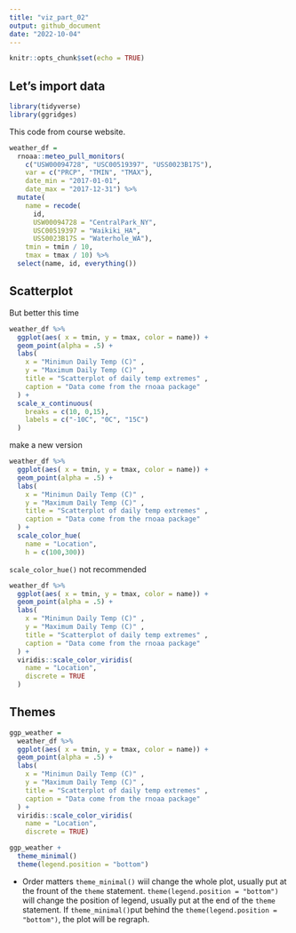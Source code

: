 ```yaml
---
title: "viz_part_02"
output: github_document
date: "2022-10-04"
---
```


```r
knitr::opts_chunk$set(echo = TRUE)
```


## Let's import data

```r
library(tidyverse)
library(ggridges)
```

This code from course website.

```r
weather_df = 
  rnoaa::meteo_pull_monitors(
    c("USW00094728", "USC00519397", "USS0023B17S"),
    var = c("PRCP", "TMIN", "TMAX"), 
    date_min = "2017-01-01",
    date_max = "2017-12-31") %>%
  mutate(
    name = recode(
      id, 
      USW00094728 = "CentralPark_NY", 
      USC00519397 = "Waikiki_HA",
      USS0023B17S = "Waterhole_WA"),
    tmin = tmin / 10,
    tmax = tmax / 10) %>%
  select(name, id, everything())
```


## Scatterplot 

But better this time

```r
weather_df %>% 
  ggplot(aes( x = tmin, y = tmax, color = name)) +
  geom_point(alpha = .5) +
  labs(
    x = "Minimun Daily Temp (C)" ,
    y = "Maximum Daily Temp (C)" , 
    title = "Scatterplot of daily temp extremes" ,
    caption = "Data come from the rnoaa package"
  ) +
  scale_x_continuous(
    breaks = c(10, 0,15),
    labels = c("-10C", "0C", "15C")
  ) 
```

make a new version


```r
weather_df %>% 
  ggplot(aes( x = tmin, y = tmax, color = name)) +
  geom_point(alpha = .5) +
  labs(
    x = "Minimun Daily Temp (C)" ,
    y = "Maximum Daily Temp (C)" , 
    title = "Scatterplot of daily temp extremes" ,
    caption = "Data come from the rnoaa package"
  ) +
  scale_color_hue(
    name = "Location",
    h = c(100,300))
```
`scale_color_hue()` not recommended 

```r
weather_df %>% 
  ggplot(aes( x = tmin, y = tmax, color = name)) +
  geom_point(alpha = .5) +
  labs(
    x = "Minimun Daily Temp (C)" ,
    y = "Maximum Daily Temp (C)" , 
    title = "Scatterplot of daily temp extremes" ,
    caption = "Data come from the rnoaa package"
  ) +
  viridis::scale_color_viridis( 
    name = "Location",
    discrete = TRUE
  )
```


## Themes
```r
ggp_weather =
  weather_df %>% 
  ggplot(aes( x = tmin, y = tmax, color = name)) +
  geom_point(alpha = .5) +
  labs(
    x = "Minimun Daily Temp (C)" ,
    y = "Maximum Daily Temp (C)" , 
    title = "Scatterplot of daily temp extremes" ,
    caption = "Data come from the rnoaa package"
  ) +
  viridis::scale_color_viridis( 
    name = "Location",
    discrete = TRUE)
```

```r
ggp_weather +
  theme_minimal()
  theme(legend.position = "bottom")
```

* Order matters 
`theme_minimal()` wiil change the whole plot, usually put at the frount of the `theme` statement.
`theme(legend.position = "bottom")` will change the position of legend, usually put at the end of the `theme` statement.
If `theme_minimal()`put behind the `theme(legend.position = "bottom")`, the plot will be regraph. 



